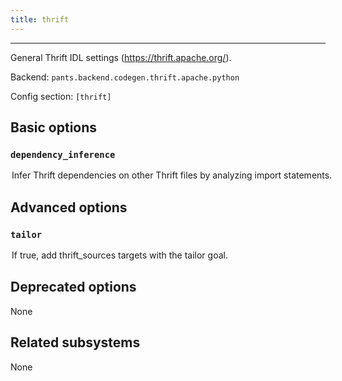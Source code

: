 ```yaml
---
title: thrift
---
```



---

General Thrift IDL settings (https://thrift.apache.org/).

Backend: <span className="color--primary">`pants.backend.codegen.thrift.apache.python`</span>

Config section: <span className="color--primary">`[thrift]`</span>

<span className={styles.options}>

## Basic options

### `dependency_inference`

<Option
  cli_repr={`--[no-]thrift-dependency-inference`}
  env_repr='PANTS_THRIFT_DEPENDENCY_INFERENCE'
  default_repr={`True`}
>

Infer Thrift dependencies on other Thrift files by analyzing import statements.

</Option>

## Advanced options

### `tailor`

<Option
  cli_repr={`--[no-]thrift-tailor`}
  env_repr='PANTS_THRIFT_TAILOR'
  default_repr={`True`}
>

If true, add `thrift_sources` targets with the `tailor` goal.

</Option>

## Deprecated options

None

## Related subsystems

None

</span>
